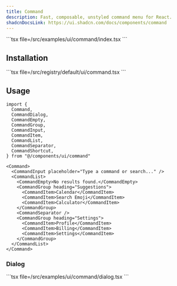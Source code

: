 ```yaml
---
title: Command
description: Fast, composable, unstyled command menu for React.
shadcnDocsLink: https://ui.shadcn.com/docs/components/command
---
```


<ComponentPreview component="command">
  ```tsx file=<rootDir>/src/examples/ui/command/index.tsx
  ```
</ComponentPreview>

## Installation

<Installation component="command">
  ```tsx file=<rootDir>/src/registry/default/ui/command.tsx
  ```
</Installation>

## Usage

```tsx
import {
  Command,
  CommandDialog,
  CommandEmpty,
  CommandGroup,
  CommandInput,
  CommandItem,
  CommandList,
  CommandSeparator,
  CommandShortcut,
} from "@/components/ui/command"
```

```tsx
<Command>
  <CommandInput placeholder="Type a command or search..." />
  <CommandList>
    <CommandEmpty>No results found.</CommandEmpty>
    <CommandGroup heading="Suggestions">
      <CommandItem>Calendar</CommandItem>
      <CommandItem>Search Emoji</CommandItem>
      <CommandItem>Calculator</CommandItem>
    </CommandGroup>
    <CommandSeparator />
    <CommandGroup heading="Settings">
      <CommandItem>Profile</CommandItem>
      <CommandItem>Billing</CommandItem>
      <CommandItem>Settings</CommandItem>
    </CommandGroup>
  </CommandList>
</Command>
```

### Dialog
<ComponentPreview component="command" example="dialog">
  ```tsx file=<rootDir>/src/examples/ui/command/dialog.tsx
  ```
</ComponentPreview>
